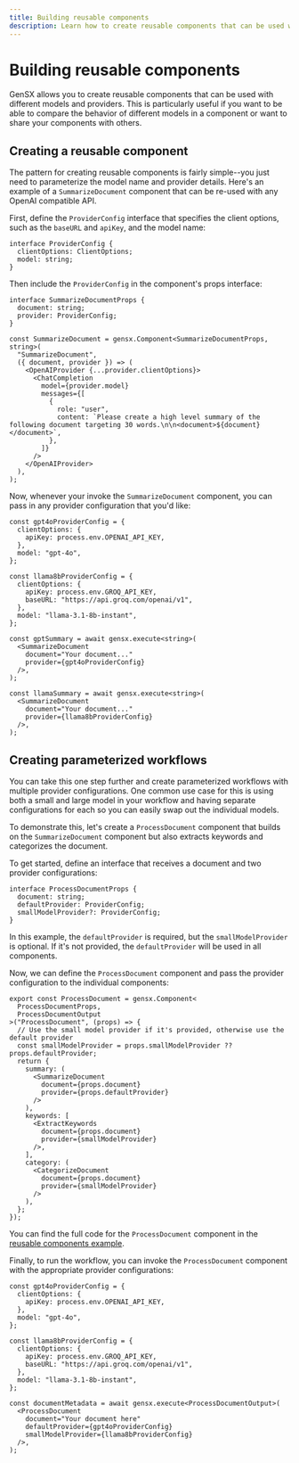 ```yaml
---
title: Building reusable components
description: Learn how to create reusable components that can be used with different models and providers
---
```


# Building reusable components

GenSX allows you to create reusable components that can be used with different models and providers. This is particularly useful if you want to be able to compare the behavior of different models in a component or want to share your components with others.

## Creating a reusable component

The pattern for creating reusable components is fairly simple--you just need to parameterize the model name and provider details. Here's an example of a `SummarizeDocument` component that can be re-used with any OpenAI compatible API.

First, define the `ProviderConfig` interface that specifies the client options, such as the `baseURL` and `apiKey`, and the model name:

```tsx
interface ProviderConfig {
  clientOptions: ClientOptions;
  model: string;
}
```

Then include the `ProviderConfig` in the component's props interface:

```tsx
interface SummarizeDocumentProps {
  document: string;
  provider: ProviderConfig;
}

const SummarizeDocument = gensx.Component<SummarizeDocumentProps, string>(
  "SummarizeDocument",
  ({ document, provider }) => (
    <OpenAIProvider {...provider.clientOptions}>
      <ChatCompletion
        model={provider.model}
        messages={[
          {
            role: "user",
            content: `Please create a high level summary of the following document targeting 30 words.\n\n<document>${document}</document>`,
          },
        ]}
      />
    </OpenAIProvider>
  ),
);
```

Now, whenever your invoke the `SummarizeDocument` component, you can pass in any provider configuration that you'd like:

```tsx
const gpt4oProviderConfig = {
  clientOptions: {
    apiKey: process.env.OPENAI_API_KEY,
  },
  model: "gpt-4o",
};

const llama8bProviderConfig = {
  clientOptions: {
    apiKey: process.env.GROQ_API_KEY,
    baseURL: "https://api.groq.com/openai/v1",
  },
  model: "llama-3.1-8b-instant",
};

const gptSummary = await gensx.execute<string>(
  <SummarizeDocument
    document="Your document..."
    provider={gpt4oProviderConfig}
  />,
);

const llamaSummary = await gensx.execute<string>(
  <SummarizeDocument
    document="Your document..."
    provider={llama8bProviderConfig}
  />,
);
```

## Creating parameterized workflows

You can take this one step further and create parameterized workflows with multiple provider configurations. One common use case for this is using both a small and large model in your workflow and having separate configurations for each so you can easily swap out the individual models.

To demonstrate this, let's create a `ProcessDocument` component that builds on the `SummarizeDocument` component but also extracts keywords and categorizes the document.

To get started, define an interface that receives a document and two provider configurations:

```tsx
interface ProcessDocumentProps {
  document: string;
  defaultProvider: ProviderConfig;
  smallModelProvider?: ProviderConfig;
}
```

In this example, the `defaultProvider` is required, but the `smallModelProvider` is optional. If it's not provided, the `defaultProvider` will be used in all components.

Now, we can define the `ProcessDocument` component and pass the provider configuration to the individual components:

```tsx
export const ProcessDocument = gensx.Component<
  ProcessDocumentProps,
  ProcessDocumentOutput
>("ProcessDocument", (props) => {
  // Use the small model provider if it's provided, otherwise use the default provider
  const smallModelProvider = props.smallModelProvider ?? props.defaultProvider;
  return {
    summary: (
      <SummarizeDocument
        document={props.document}
        provider={props.defaultProvider}
      />
    ),
    keywords: [
      <ExtractKeywords
        document={props.document}
        provider={smallModelProvider}
      />,
    ],
    category: (
      <CategorizeDocument
        document={props.document}
        provider={smallModelProvider}
      />
    ),
  };
});
```

You can find the full code for the `ProcessDocument` component in the [reusable components example](https://github.com/gensx-inc/gensx/tree/main/examples/reusableComponents).

Finally, to run the workflow, you can invoke the `ProcessDocument` component with the appropriate provider configurations:

```tsx
const gpt4oProviderConfig = {
  clientOptions: {
    apiKey: process.env.OPENAI_API_KEY,
  },
  model: "gpt-4o",
};

const llama8bProviderConfig = {
  clientOptions: {
    apiKey: process.env.GROQ_API_KEY,
    baseURL: "https://api.groq.com/openai/v1",
  },
  model: "llama-3.1-8b-instant",
};

const documentMetadata = await gensx.execute<ProcessDocumentOutput>(
  <ProcessDocument
    document="Your document here"
    defaultProvider={gpt4oProviderConfig}
    smallModelProvider={llama8bProviderConfig}
  />,
);
```
